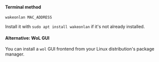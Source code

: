 <h4>Terminal method</h4>

```
wakeonlan MAC_ADDRESS
```

Install it with `sudo apt install wakeonlan` if it's not already installed.

<h4>Alternative: WoL GUI</h4>

You can install a `wol` GUI frontend from your Linux distribution's package manager.

